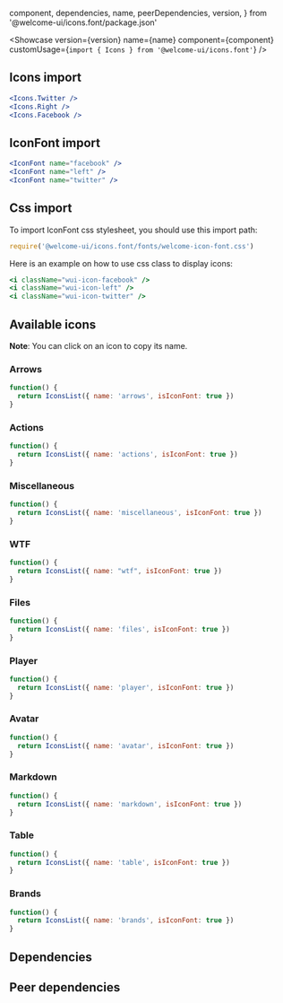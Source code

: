   component,
  dependencies,
  name,
  peerDependencies,
  version,
} from '@welcome-ui/icons.font/package.json'

<Showcase
  version={version}
  name={name}
  component={component}
  customUsage={`import { Icons } from '@welcome-ui/icons.font'`}
/>

## Icons import

```jsx row
<Icons.Twitter />
<Icons.Right />
<Icons.Facebook />
```

## IconFont import

```jsx row
<IconFont name="facebook" />
<IconFont name="left" />
<IconFont name="twitter" />
```

## Css import

To import IconFont css stylesheet, you should use this import path:

```jsx live=false
require('@welcome-ui/icons.font/fonts/welcome-icon-font.css')
```

Here is an example on how to use css class to display icons:

```jsx row
<i className="wui-icon-facebook" />
<i className="wui-icon-left" />
<i className="wui-icon-twitter" />
```

## Available icons

**Note**: You can click on an icon to copy its name.

### Arrows

```jsx withCode=false
function() {
  return IconsList({ name: 'arrows', isIconFont: true })
}
```

### Actions

```jsx withCode=false
function() {
  return IconsList({ name: 'actions', isIconFont: true })
}
```

### Miscellaneous

```jsx withCode=false
function() {
  return IconsList({ name: 'miscellaneous', isIconFont: true })
}
```

### WTF

```jsx withCode=false
function() {
  return IconsList({ name: "wtf", isIconFont: true })
}
```

### Files

```jsx withCode=false
function() {
  return IconsList({ name: 'files', isIconFont: true })
}
```

### Player

```jsx withCode=false
function() {
  return IconsList({ name: 'player', isIconFont: true })
}
```

### Avatar

```jsx withCode=false
function() {
  return IconsList({ name: 'avatar', isIconFont: true })
}
```

### Markdown

```jsx withCode=false
function() {
  return IconsList({ name: 'markdown', isIconFont: true })
}
```

### Table

```jsx withCode=false
function() {
  return IconsList({ name: 'table', isIconFont: true })
}
```

### Brands

```jsx withCode=false
function() {
  return IconsList({ name: 'brands', isIconFont: true })
}
```

## Dependencies

<Dependencies dependencies={dependencies} />

## Peer dependencies

<Dependencies dependencies={peerDependencies} />

<Pagination />
